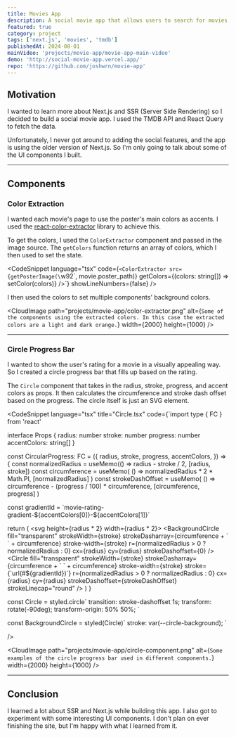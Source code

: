 ```yaml
---
title: Movies App
description: A social movie app that allows users to search for movies, view movie details, and look at the cast & crew. 
featured: true
category: project
tags: ['next.js', 'movies', 'tmdb']
publishedAt: 2024-08-01
mainVideo: 'projects/movie-app/movie-app-main-video'
demo: 'http://social-movie-app.vercel.app/'
repo: 'https://github.com/joshwrn/movie-app'
---
```


## Motivation

I wanted to learn more about Next.js and SSR (Server Side Rendering) so I decided to build a social movie app. I used the TMDB API and React Query to fetch the data.

Unfortunately, I never got around to adding the social features, and the app is using the older version of Next.js. So I'm only going to talk about some of the UI components I built.

---

## Components

### Color Extraction

I wanted each movie's page to use the poster's main colors as accents. I used the [react-color-extractor](https://www.npmjs.com/package/react-color-extractor) library to achieve this.

To get the colors, I used the `ColorExtractor` component and passed in the image source. The `getColors` function returns an array of colors, which I then used to set the state.

<CodeSnippet
  language="tsx"
  code={`<ColorExtractor
  src={getPosterImage(\`w92\`, movie.poster_path)}
  getColors={(colors: string[]) => setColor(colors)}
/>`}
showLineNumbers={false}
/>

I then used the colors to set multiple components' background colors.

<CloudImage
  path="projects/movie-app/color-extractor.png"
  alt={`Some of the components using the extracted colors. In this case the extracted colors are a light and dark orange.`}
  width={2000}
  height={1000}
/>

---

### Circle Progress Bar

I wanted to show the user's rating for a movie in a visually appealing way. So I created a circle progress bar that fills up based on the rating.

The `Circle` component that takes in the radius, stroke, progress, and accent colors as props. It then calculates the circumference and stroke dash offset based on the progress. The circle itself is just an SVG element.

<CodeSnippet
  language="tsx"
  title="Circle.tsx"
  code={`import type { FC } from 'react'


interface Props {
  radius: number
  stroke: number
  progress: number
  accentColors: string[]
}

const CircularProgress: FC<Props> = ({
  radius,
  stroke,
  progress,
  accentColors,
}) => {
  const normalizedRadius = useMemo(() => radius - stroke / 2, [radius, stroke])
  const circumference = useMemo(
    () => normalizedRadius * 2 * Math.PI,
    [normalizedRadius]
  )
  const strokeDashOffset = useMemo(
    () => circumference - (progress / 100) * circumference,
    [circumference, progress]
  )

  const gradientId = \`movie-rating-gradient-\${accentColors[0]}-\${accentColors[1]}\`

  return (
    <svg height={radius * 2} width={radius * 2}>
      <defs>
        <linearGradient id={gradientId} x1="0%" y1="0%" x2="100%" y2="0%">
          <stop offset="0%" stopColor={accentColors[1]} />
          <stop offset="100%" stopColor={accentColors[0]} />
        </linearGradient>
      </defs>
      <BackgroundCircle
        fill="transparent"
        strokeWidth={stroke}
        strokeDasharray={circumference + \` \` + circumference}
        stroke-width={stroke}
        r={normalizedRadius > 0 ? normalizedRadius : 0}
        cx={radius}
        cy={radius}
        strokeDashoffset={0}
      />
      <Circle
        fill="transparent"
        strokeWidth={stroke}
        strokeDasharray={circumference + \` \` + circumference}
        stroke-width={stroke}
        stroke={\`url(#\${gradientId})\`}
        r={normalizedRadius > 0 ? normalizedRadius : 0}
        cx={radius}
        cy={radius}
        strokeDashoffset={strokeDashOffset}
        strokeLinecap="round"
      />
    </svg>
  )
}

const Circle = styled.circle\`
  transition: stroke-dashoffset 1s;
  transform: rotate(-90deg);
  transform-origin: 50% 50%;
\`

const BackgroundCircle = styled(Circle)\`
  stroke: var(--circle-background);
\`

/>

<CloudImage
  path="projects/movie-app/circle-component.png"
  alt={`Some examples of the circle progress bar used in different components.`}
  width={2000}
  height={1000}
/>

---

## Conclusion

I learned a lot about SSR and Next.js while building this app. I also got to experiment with some interesting UI components. I don't plan on ever finishing the site, but I'm happy with what I learned from it.

